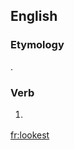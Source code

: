 ==English==

===Etymology===
{{suffix|look|est|lang=en}}.

===Verb===
{{head|en}}

# {{context|archaic|lang=en}} {{second-person singular of|look|lang=en}}

[[fr:lookest]]